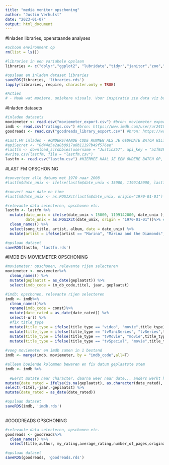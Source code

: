 ---
title: "media monitor opschoning"
author: "Justin Verhulst"
date: "2023-01-07"
output: html_document
---
#Inladen libraries, openstaande analyses
```{r}
#Schoon environment op
rm(list = ls()) 

#libraries in een variabele opslaan
libraries <- c("dplyr","ggplot2", "lubridate","tidyr","janitor","zoo","readxl","gridExtra","rlang","httr","jsonlite","scrobbler","hms","gganimate","gifski" )

#opslaan en inladen dataset libraries 
saveRDS(libraries, 'libraries.rds')
lapply(libraries, require, character.only = TRUE)

#Acties
# - Maak wat mooiere, uniekere visuals. Voor inspiratie zie data viz boek. 

```

#Inladen datasets
```{r}
#inladen datasets
moviemeter <- read.csv("moviemeter_export.csv") #bron: moviemeter export
imdb <- read.csv("ratings.csv") #bron: https://www.imdb.com/user/ur24106724/ratings --- of via API mogelijk?
goodreads <- read.csv("goodreads_library_export.csv") #bron: https://www.goodreads.com/review/import

#Last.FM inladen - #ONDERSTAANDE CODE RUNNEN ALS JE GEUPDATE BATCH WILT
#apiSecret <- "0d44d5a2a8b0917a8b11197b49f576ee"
#lastfm <- download_scrobbles(username = "Justin257", api_key = "a1f929da60ac7498d8bc6e4081fc3f8b")
#write.csv(lastfm, file = "lastfm.csv") 
lastfm <- read.csv("lastfm.csv") #HIERMEE HAAL JE EEN OUDERE BATCH OP, GAAT SNELLER
```

#LAST FM OPSCHONING
```{r}
#converteer alle datums met 1970 naar 2008
#lastfm$date_unix <- ifelse(lastfm$date_unix < 15000, 1199142000, lastfm$date_unix)

#convert naar date en time
#lastfm$date_unix <- as.POSIXct(lastfm$date_unix, origin="1970-01-01")

#relevante data selecteren, opschonen etc. 
lastfm <- lastfm %>%
  mutate(date_unix = ifelse(date_unix < 15000, 1199142000, date_unix ), #Converteer alle datums met 1970 naar 2008
         date_unix = as.POSIXct(date_unix, origin = "1970-01-01"))%>% #converteer naar date en time
  clean_names() %>%
  select(song_title, artist, album, date = date_unix) %>%
  mutate(artist = ifelse(artist == "Marina", "Marina and the Diamonds", artist)) #Marina and the Diamonds moet onder 1 naam

#opslaan dataset
saveRDS(lastfm, 'lastfm.rds')
```

#IMDB EN MOVIEMETER OPSCHONING
```{r}
#moviemeter: opschonen, relevante rijen selecteren
moviemeter <- moviemeter%>%
  clean_names() %>%
  mutate(geplaatst = as_date(geplaatst)) %>%
  select(imdb_code = im_db_code,titel, jaar, geplaatst)

#imdb: opschonen, relevante rijen selecteren
imdb <- imdb%>%
  clean_names()%>%
  rename(imdb_code = const)%>%
  mutate(date_rated = as_date(date_rated)) %>%
  select(-url) %>%
  #fix title_type
  mutate(title_type = ifelse(title_type == "video", "movie",title_type)) %>%
  mutate(title_type = ifelse(title_type == "tvMiniSeries", "tvSeries",title_type)) %>%
  mutate(title_type = ifelse(title_type == "tvMovie", "movie",title_type)) %>%
  mutate(title_type = ifelse(title_type == "tvSpecial", "movie",title_type)) 
  
#voeg moviemeter en imdb samen in 1 bestand
imdb <- merge(imdb, moviemeter, by = "imdb_code",all=T)

#alleen boeiende kolommen bewaren en fix datum geplaatste stem
imdb <- imdb %>% 
  
  #Eerst mutate naar character, daarna weer naar date... anders werkt het niet
mutate(date_rated = ifelse(is.na(geplaatst), as.character(date_rated), as.character(geplaatst))) %>%
select(-titel,-jaar,-geplaatst) %>%
mutate(date_rated = as_date(date_rated))

#opslaan dataset
saveRDS(imdb, 'imdb.rds')
 
```

#GOODREADS OPSCHONING
```{r}
#relevante data selecteren, opschonen etc. 
goodreads <- goodreads%>%
  clean_names() %>%
  select(title,author, my_rating,average_rating,number_of_pages,original_publication_year,bookshelves,read_count, date_read)

#opslaan dataset
saveRDS(goodreads, 'goodreads.rds')
```
